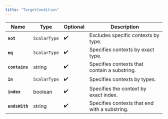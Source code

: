 ```yaml
---
title: "TargetCondition"
---
```


| Name           | Type         | Optional | Description                                   |
| -------------- | ------------ | -------- | --------------------------------------------- |
| **`not`**      | `ScalarType` | ✔️       | Excludes specific contexts by type.           |
| **`eq`**       | `ScalarType` | ✔️       | Specifies contexts by exact type.             |
| **`contains`** | string       | ✔️       | Specifies contexts that contain a substring.  |
| **`in`**       | `ScalarType` | ✔️       | Specifies contexts by types.                  |
| **`index`**    | boolean      | ✔️       | Specifies the context by exact index.         |
| **`endsWith`** | string       | ✔️       | Specifies contexts that end with a substring. |